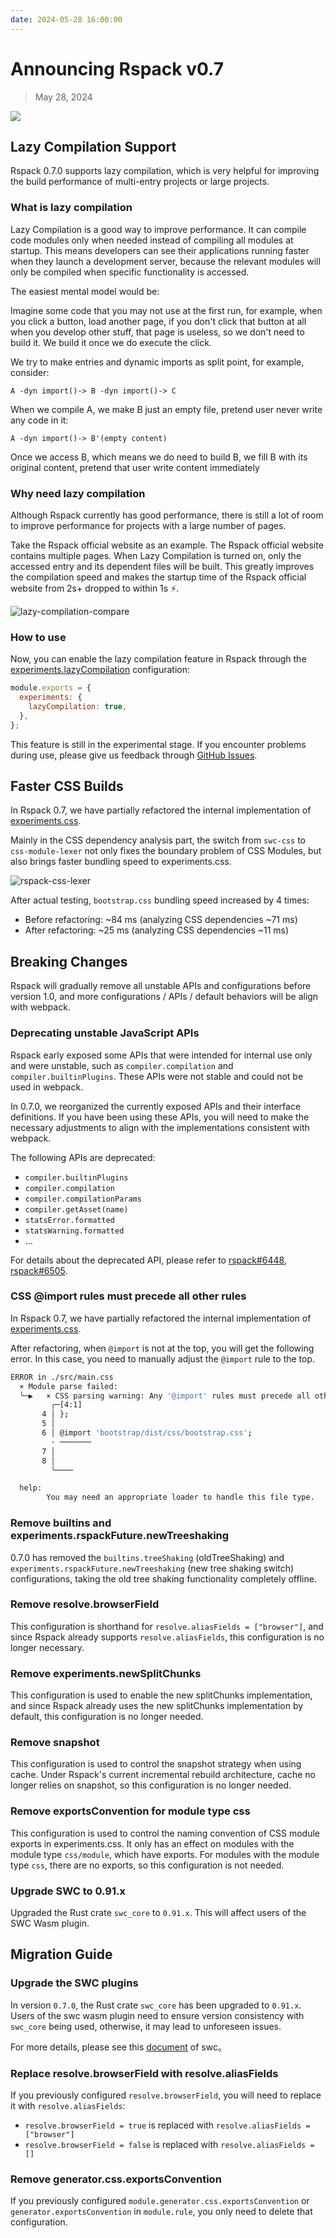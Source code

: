 ```yaml
---
date: 2024-05-28 16:00:00
---
```



# Announcing Rspack v0.7

> May 28, 2024

![](https://assets.rspack.dev/rspack/rspack-banner-v0-7.png)

## Lazy Compilation Support

Rspack 0.7.0 supports lazy compilation, which is very helpful for improving the build performance of multi-entry projects or large projects.

### What is lazy compilation

Lazy Compilation is a good way to improve performance. It can compile code modules only when needed instead of compiling all modules at startup. This means developers can see their applications running faster when they launch a development server, because the relevant modules will only be compiled when specific functionality is accessed.

The easiest mental model would be:

Imagine some code that you may not use at the first run, for example, when you click a button, load another page, if you don't click that button at all when you develop other stuff, that page is useless, so we don't need to build it. We build it once we do execute the click.

We try to make entries and dynamic imports as split point, for example, consider:

`A -dyn import()-> B -dyn import()-> C`

When we compile A, we make B just an empty file, pretend user never write any code in it:

`A -dyn import()-> B'(empty content)`

Once we access B, which means we do need to build B, we fill B with its original content, pretend that user write content immediately

### Why need lazy compilation

Although Rspack currently has good performance, there is still a lot of room to improve performance for projects with a large number of pages.

Take the Rspack official website as an example. The Rspack official website contains multiple pages. When Lazy Compilation is turned on, only the accessed entry and its dependent files will be built. This greatly improves the compilation speed and makes the startup time of the Rspack official website from 2s+ dropped to within 1s ⚡️.

![lazy-compilation-compare](https://assets.rspack.dev/rspack/assets/lazy-compilation-compare.png)

### How to use

Now, you can enable the lazy compilation feature in Rspack through the [experiments.lazyCompilation](/config/experiments#experimentslazycompilation) configuration:

```file=rspack.config.js
module.exports = {
  experiments: {
    lazyCompilation: true,
  },
};
```

This feature is still in the experimental stage. If you encounter problems during use, please give us feedback through [GitHub Issues](https://github.com/web-infra-dev/rspack/issues).

## Faster CSS Builds

In Rspack 0.7, we have partially refactored the internal implementation of [experiments.css](/config/experiments#experimentscss).

Mainly in the CSS dependency analysis part, the switch from `swc-css` to `css-module-lexer` not only fixes the boundary problem of CSS Modules, but also brings faster bundling speed to experiments.css.

![rspack-css-lexer](https://assets.rspack.dev/rspack/assets/rspack-css-lexer.png)

After actual testing, `bootstrap.css` bundling speed increased by 4 times:

- Before refactoring: ~84 ms (analyzing CSS dependencies ~71 ms)
- After refactoring: ~25 ms (analyzing CSS dependencies ~11 ms)

## Breaking Changes

Rspack will gradually remove all unstable APIs and configurations before version 1.0, and more configurations / APIs / default behaviors will be align with webpack.

### Deprecating unstable JavaScript APIs

Rspack early exposed some APIs that were intended for internal use only and were unstable, such as `compiler.compilation` and `compiler.builtinPlugins`. These APIs were not stable and could not be used in webpack.

In 0.7.0, we reorganized the currently exposed APIs and their interface definitions. If you have been using these APIs, you will need to make the necessary adjustments to align with the implementations consistent with webpack.

The following APIs are deprecated:

- `compiler.builtinPlugins`
- `compiler.compilation`
- `compiler.compilationParams`
- `compiler.getAsset(name)`
- `statsError.formatted`
- `statsWarning.formatted`
- ...

For details about the deprecated API, please refer to [rspack#6448](https://github.com/web-infra-dev/rspack/pull/6448), [rspack#6505](https://github.com/web-infra-dev/rspack/pull/6505).

### CSS @import rules must precede all other rules

In Rspack 0.7, we have partially refactored the internal implementation of [experiments.css](/config/experiments#experimentscss).

After refactoring, when `@import` is not at the top, you will get the following error. In this case, you need to manually adjust the `@import` rule to the top.

```bash
ERROR in ./src/main.css
  × Module parse failed:
  ╰─▶   × CSS parsing warning: Any '@import' rules must precede all other rules
         ╭─[4:1]
       4 │ };
       5 │
       6 │ @import 'bootstrap/dist/css/bootstrap.css';
         · ───────
       7 │
       8 │
         ╰────

  help:
        You may need an appropriate loader to handle this file type.
```

### Remove builtins and experiments.rspackFuture.newTreeshaking

0.7.0 has removed the `builtins.treeShaking` (oldTreeShaking) and `experiments.rspackFuture.newTreeshaking` (new tree shaking switch) configurations, taking the old tree shaking functionality completely offline.

### Remove resolve.browserField

This configuration is shorthand for `resolve.aliasFields = ["browser"]`, and since Rspack already supports `resolve.aliasFields`, this configuration is no longer necessary.

### Remove experiments.newSplitChunks

This configuration is used to enable the new splitChunks implementation, and since Rspack already uses the new splitChunks implementation by default, this configuration is no longer needed.

### Remove snapshot

This configuration is used to control the snapshot strategy when using cache. Under Rspack's current incremental rebuild architecture, cache no longer relies on snapshot, so this configuration is no longer needed.

### Remove exportsConvention for module type css

This configuration is used to control the naming convention of CSS module exports in experiments.css. It only has an effect on modules with the module type `css/module`, which have exports. For modules with the module type `css`, there are no exports, so this configuration is not needed.

### Upgrade SWC to 0.91.x

Upgraded the Rust crate `swc_core` to `0.91.x`. This will affect users of the SWC Wasm plugin.

## Migration Guide

### Upgrade the SWC plugins

In version `0.7.0`, the Rust crate `swc_core` has been upgraded to `0.91.x`. Users of the swc wasm plugin need to ensure version consistency with `swc_core` being used, otherwise, it may lead to unforeseen issues.

For more details, please see this [document](https://swc.rs/docs/plugin/selecting-swc-core#091x) of swc。

### Replace resolve.browserField with resolve.aliasFields

If you previously configured `resolve.browserField`, you will need to replace it with `resolve.aliasFields`:

- `resolve.browserField = true` is replaced with `resolve.aliasFields = ["browser"]`
- `resolve.browserField = false` is replaced with `resolve.aliasFields = []`

### Remove generator.css.exportsConvention

If you previously configured `module.generator.css.exportsConvention` or `generator.exportsConvention` in `module.rule`, you only need to delete that configuration.

